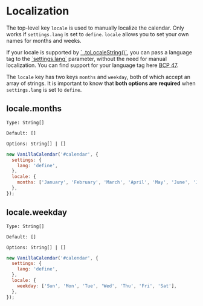 

# Localization
The top-level key `locale` is used to manually localize the calendar. Only works if `settings.lang` is set to `define`.
`locale` allows you to set your own names for months and weeks.

<Info>
  If your locale is supported by <a href="https://developer.mozilla.org/en/docs/Web/JavaScript/Reference/Global_Objects/Date/toLocaleString" target="_blank" rel="nofollow noreferrer">` .toLocaleString()`</a>, you can pass a language tag to the <a href="/docs/reference/additionally/settings#lang">`settings.lang`</a> parameter, without the need for manual localization.
  You can find support for your language tag here <a href="https://www.iana.org/assignments/language-subtag-registry/language-subtag-registry" target="_blank" rel="nofollow noreferrer ">BCP 47</a>.
</Info>

The `locale` key has two keys `months` and `weekday`, both of which accept an array of strings.
It is important to know that **both options are required** when `settings.lang` is set to `define`.

## locale.months

`Type: String[]`

`Default: []`

`Options: String[] | []`

```js
new VanillaCalendar('#calendar', {
  settings: {
    lang: 'define',
  },
  locale: {
    months: ['January', 'February', 'March', 'April', 'May', 'June', 'July', 'August', 'September', 'October', 'November', 'December'],
  },
});
```

## locale.weekday

`Type: String[]`

`Default: []`

`Options: String[] | []`

```js
new VanillaCalendar('#calendar', {
  settings: {
    lang: 'define',
  },
  locale: {
    weekday: ['Sun', 'Mon', 'Tue', 'Wed', 'Thu', 'Fri', 'Sat'],
  },
});
```

